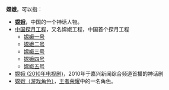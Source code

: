 '''嫦娥'''，可以指：
*'''[[嫦娥|嫦娥]]'''，中国的一个神话人物。
* [[中国探月工程|中国探月工程]]，又名嫦娥工程，中国首个探月工程
** [[嫦娥一号|嫦娥一号]]
** [[嫦娥二号|嫦娥二号]]
** [[嫦娥三号|嫦娥三号]]
** [[嫦娥四号|嫦娥四号]]
** [[嫦娥五号|嫦娥五号]]
* [[嫦娥_(2010年电视剧)|嫦娥 (2010年电视剧)]]，2010年于嘉兴新闻综合频道首播的神话剧
*[[嫦娥（游戏角色）|嫦娥（游戏角色）]]，[[王者荣耀|王者荣耀]]中的一名角色。

{{Disambig|C|Cat=二字中國相關消歧義}}